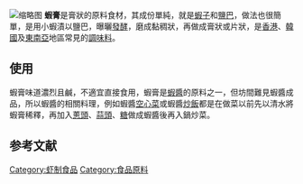 [[File:Shrimp_paste_manufacturing_in_Tai_O.jpg|缩略图]]
'''蝦膏'''是膏狀的原料食材，其成份單純，就是[[蝦子|蝦子]]和[[鹽巴|鹽巴]]{{r|蘿拉}}，做法也很簡單，是用小蝦漬以鹽巴，曝曬[[發酵|發酵]]，磨成黏稠狀，再做成膏狀或片狀，是[[香港|香港]]、[[韓國|韓國]]及[[東南亞|東南亞]]地區常見的[[調味料|調味料]]。

==使用==
蝦膏味道濃烈且鹹，不適宜直接食用，蝦膏是[[蝦醬|蝦醬]]的原料之一，但坊間難見蝦醬成品，所以蝦醬的相關料理，例如蝦醬[[空心菜|空心菜]]或蝦醬[[炒飯|炒飯]]都是在做菜以前先以清水將蝦膏稀釋，再加入[[蔥頭|蔥頭]]、[[蒜頭|蒜頭]]、[[糖|糖]]做成蝦醬後再入鍋炒菜{{r|蘿拉}}。

==参考文献==
{{reflist|refs=
<ref name="蘿拉">蘿-{}-拉. [https://www.fooding.com.tw/recipe-shares.php?cookid=107885 蝦醬和蝦膏不同! 炒蝦醬空心菜用的是蝦醬!!]. :台灣好食材, 2015-3-24.</ref>
}}
{{饮食小作品}}
[[Category:虾制食品|Category:虾制食品]]
[[Category:食品原料|Category:食品原料]]